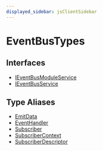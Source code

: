 ```yaml
---
displayed_sidebar: jsClientSidebar
---
```



# EventBusTypes

## Interfaces

- [IEventBusModuleService](../../EventBusTypes/interfaces/internal.internal-1.EventBusTypes.IEventBusModuleService.mdx)
- [IEventBusService](../../EventBusTypes/interfaces/internal.internal-1.EventBusTypes.IEventBusService.mdx)

## Type Aliases

- [EmitData](../../EventBusTypes/types/internal.internal-1.EventBusTypes.EmitData.mdx)
- [EventHandler](../../EventBusTypes/types/internal.internal-1.EventBusTypes.EventHandler.mdx)
- [Subscriber](../../EventBusTypes/types/internal.internal-1.EventBusTypes.Subscriber.mdx)
- [SubscriberContext](../../EventBusTypes/types/internal.internal-1.EventBusTypes.SubscriberContext.mdx)
- [SubscriberDescriptor](../../EventBusTypes/types/internal.internal-1.EventBusTypes.SubscriberDescriptor.mdx)
